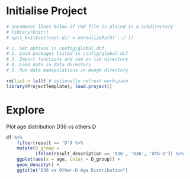 # Initialise Project
```r
# Uncomment lines below if rmd file is placed in a subdirectory
# library(knitr)
# opts_knit$set(root.dir = normalizePath('../')) 
```

```r
# 1. Set options in config/global.dcf
# 2. Load packages listed in config/global.dcf
# 3. Import functions and coe in lib directory
# 4. Load data in data directory
# 5. Run data manipulations in munge directory 

rm(list = ls()) # optionally refresh workspace
library(ProjectTemplate); load.project()
```             

# Explore
Plot age distribution D36 vs others D

```r
df %>%
    filter(result == 'D') %>%
    mutate(D_group =
           ifelse(result_description == 'D36', 'D36', 'Oth-D')) %>%
    ggplot(aes(x = age, color = D_group)) + 
    geom_density() +
    ggtitle("D36 vs Other-D Age Distribution")
```
